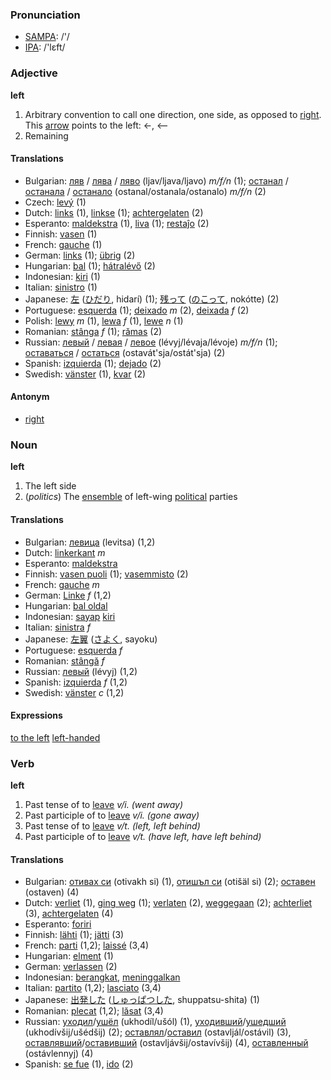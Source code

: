 === Pronunciation ===
*[[w:SAMPA|SAMPA]]: /'/
*[[w:IPA|IPA]]: /'lεft/

=== Adjective ===
'''left'''
# Arbitrary convention to call one direction, one side, as opposed to [[right]]. This [[arrow]] points to the left: &larr;, <--
# Remaining

==== Translations ====

*Bulgarian: [[ляв]] / [[лява]] / [[ляво]] (ljav/ljava/ljavo) ''m/f/n'' (1); [[останал]] / [[останала]] / [[останало]] (ostanal/ostanala/ostanalo) ''m/f/n'' (2)
*Czech: [[levý]] (1)
*Dutch: [[links]] (1), [[linkse]] (1); [[achtergelaten]] (2)
*Esperanto: [[maldekstra]] (1), [[liva]] (1); [[restaĵo]] (2)
*Finnish: [[vasen]] (1)
*French: [[gauche]] (1)
*German: [[links]] (1); [[übrig]] (2)
*Hungarian: [[bal]] (1); [[hátralévő]] (2)
*Indonesian: [[kiri]] (1)
*Italian: [[sinistro]] (1)
*Japanese: [[左]] ([[ひだり]], hidarí) (1); [[残って]] ([[のこって]], nokótte) (2)
*Portuguese: [[esquerda]] (1); [[deixado]] ''m'' (2), [[deixada]] ''f'' (2)
*Polish: [[lewy]] ''m'' (1), [[lewa]] ''f'' (1), [[lewe]] ''n'' (1)
*Romanian: [[stânga]] ''f'' (1); [[rămas]] (2)
*Russian: [[левый]] / [[левая]] / [[левое]] (lévyj/lévaja/lévoje) ''m/f/n'' (1); [[оставаться]] / [[остаться]] (ostavát'sja/ostát'sja) (2)
*Spanish: [[izquierda]] (1); [[dejado]] (2)
*Swedish: [[vänster]] (1), [[kvar]] (2)

==== Antonym ====

*[[right]]

=== Noun ===
'''left'''
# The left side
# (''politics'') The [[ensemble]] of left-wing [[political]] parties

==== Translations ====

*Bulgarian: [[левица]] (levitsa) (1,2)
*Dutch: [[linkerkant]] ''m''
*Esperanto: [[maldekstra]]
*Finnish: [[vasen puoli]] (1); [[vasemmisto]] (2)
*French: [[gauche]] ''m''
*German: [[Linke]] ''f'' (1,2)
*Hungarian: [[bal oldal]]
*Indonesian: [[sayap]] [[kiri]]
*Italian: [[sinistra]] ''f''
*Japanese: [[左翼]] ([[さよく]], sayoku)
*Portuguese: [[esquerda]] ''f''
*Romanian: [[stângă]] ''f''
*Russian: [[левый]] (lévyj) (1,2)
*Spanish: [[izquierda]] ''f'' (1,2)
*Swedish: [[vänster]] ''c'' (1,2)

==== Expressions ====

[[to the left]]
[[left-handed]]

=== Verb ===
'''left'''
#Past tense of to [[leave]] ''v/i. (went away)''
#Past participle of to [[leave]] ''v/i. (gone away)''
#Past tense of to [[leave]] ''v/t. (left, left behind)''
#Past participle of to [[leave]] ''v/t. (have left, have left behind)''

==== Translations ====

*Bulgarian: [[отивам|отивах си]] (otivakh si) (1), [[отида|отишъл си]] (otišäl si) (2); [[оставям|оставен]] (ostaven) (4)
*Dutch: [[verliet]] (1), [[ging weg]] (1); [[verlaten]] (2), [[weggegaan]] (2); [[achterliet]] (3), [[achtergelaten]] (4)
*Esperanto: [[foriri]]
*Finnish: [[lähteä|lähti]] (1); [[jättää|jätti]] (3)
*French: [[parti]] (1,2); [[laissé]] (3,4)
*Hungarian: [[elmenni|elment]] (1)
*German: [[verlassen]] (2)
*Indonesian: [[angkat|berangkat]], [[tinggal|meninggalkan]]
*Italian: [[partito]] (1,2); [[lasciato]] (3,4)
*Japanese: [[出発]]した ([[しゅっぱつ]]した, shuppatsu-shita) (1)
*Romanian: [[plecat]] (1,2); [[lăsat]] (3,4)
*Russian: [[уходить|уходил]]/[[уйти|ушёл]] (ukhodíl/ušól) (1), [[уходить|уходивший]]/[[уйти|ушедший]] (ukhodívšij/ušédšij) (2); [[оставлять|оставлял]]/[[оставить|оставил]] (ostavljál/ostávil) (3), [[оставлять|оставлявший]]/[[оставить|оставивший]] (ostavljávšij/ostavívšij) (4), [[оставить|оставленный]] (ostávlennyj) (4)
*Spanish: [[irse|se fue]] (1), [[ir|ido]] (2)